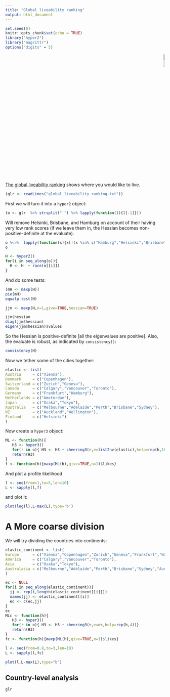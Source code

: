```yaml
---
title: "Global liveability ranking"
output: html_document
---
```


```r
set.seed(0)
knitr::opts_chunk$set(echo = TRUE)
library("hyper2")
library("magrittr")
options("digits" = 5)
```

<p style="text-align: right;">
![](`r system.file("help/figures/hyper2.png", package = "hyper2")`){width=10%}
</p>


[The global liveability ranking](https://en.wikipedia.org/wiki/Global_Liveability_Ranking)
shows where you would like to live.


```r
(glr <- readLines("global_liveability_ranking.txt"))
```

First we will turn it into a `hyper2` object:


```r
(o <- glr  %>% strsplit(" ") %>% lapply(function(l){l[-1]}))
```

Will remove Helsinki, Brisbane, and Hamburg on account of their having
very low rank scores (if we leave them in, the Hessian becomes
non-positive-definite at the evaluate).

```r
o %<>%  lapply(function(x){x[!(x %in% c("Hamburg","Helsinki","Brisbane"))]})
o
```


```r
H <- hyper2()
for(i in seq_along(o)){
  H <- H  + race(o[[i]])
}
```

And do some tests:

```r
(mH <- maxp(H))
pie(mH)
equalp.test(H)
```

```r
jjm <- maxp(H,n=1,give=TRUE,hessian=TRUE)
```

```r
jjm$hessian
diag(jjm$hessian)
eigen(jjm$hessian)$values
```

So the Hessian is positive-definite [all the eigenvalues are
positive].  Also, the evaluate is robust, as indicated by
`consistency()`:

```r
consistency(H)
```




Now we tether some of the cities together:

```r
elastic <- list(
Austria     = c("Vienna"),
Denmark     = c("Copenhagen"),
Switzerland = c("Zurich","Geneva"),
Canada      = c("Calgary","Vancouver","Toronto"),
Germany     = c("Frankfurt","Hamburg"),
Netherlands = c("Amsterdam"),
Japan       = c("Osaka","Tokyo"),
Australia   = c("Melbourne","Adelaide","Perth","Brisbane","Sydney"),
NZ          = c("Auckland","Wellington"),
Finland     = c("Helsinki")
)
```

Now create a `hyper3` object:

```r
ML <- function(h){
   H3 <- hyper3()
   for(r in o){ H3 <- H3 + cheering3(r,e=list2nv(elastic),help=rep(h,10))}
   return(H3)
}
f <- function(h){maxp(ML(h),give=TRUE,n=1)$likes}
```

And plot a profile likelihood

```r
l <- seq(from=1,to=5,len=10)
L <- sapply(l,f)
```

and plot it:

```r
plot(log(l),L-max(L),type='b')
```



# A More coarse division

We will try dividing the countries into continents:

```r
elastic_continent <- list(
Europe      = c("Vienna","Copenhagen","Zurich","Geneva","Frankfurt","Hamburg","Amsterdam","Helsinki"),
America     = c("Calgary","Vancouver","Toronto"),
Asia        = c("Osaka","Tokyo"),
Australasia = c("Melbourne","Adelaide","Perth","Brisbane","Sydney","Auckland","Wellington")
)

ec <- NULL
for(i in seq_along(elastic_continent)){
  jj <- rep(i,length(elastic_continent[[i]]))
  names(jj) <- elastic_continent[[i]]
  ec <- c(ec,jj)
}
ec 
MLc <- function(h){
   H3 <- hyper3()
   for(r in o){ H3 <- H3 + cheering3(r,e=ec,help=rep(h,4))}
   return(H3)
}
fc <- function(h){maxp(ML(h),give=TRUE,n=1)$likes}
```

```r
l <- seq(from=0.8,to=3,len=10)
L <- sapply(l,fc)
```


```r
plot(l,L-max(L),type="b")
```



## Country-level analysis


```r
glr
```